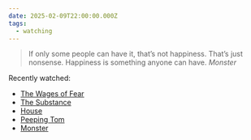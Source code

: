 ```yaml
---
date: 2025-02-09T22:00:00.000Z
tags:
  - watching
---
```

> If only some people can have it, that’s not happiness. That’s just nonsense. Happiness is something anyone can have.
> <cite><i>Monster</i></cite>

Recently watched:

* [The Wages of Fear](https://letterboxd.com/film/the-wages-of-fear/)
* [The Substance](https://letterboxd.com/film/the-substance/)
* [House](https://letterboxd.com/film/house/)
* [Peeping Tom](https://letterboxd.com/film/peeping-tom/)
* [Monster](https://letterboxd.com/film/monster-2023/)